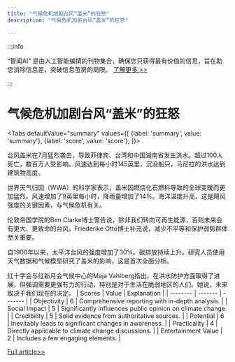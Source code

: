 ```yaml
---
title: "气候危机加剧台风“盖米”的狂怒"
description: "气候危机加剧台风“盖米”的狂怒"

---
```



:::info

“智闻AI“ 是由人工智能编撰的刊物集合，确保您只获得最有价值的信息，旨在助您消除信息差，突破信息茧房的局限。  [了解更多 >>](/)

:::

# 气候危机加剧台风“盖米”的狂怒


<Tabs
	defaultValue="summary"
	values={[
	{label: 'summary', value: 'summary'},
	{label: 'score', value: 'score'},
]}>
<TabItem value="summary">


台风盖米在7月猛烈袭击，导致菲律宾、台湾和中国湖南省发生洪水。超过100人死亡，数百万人受影响。风速达到每小时145英里，沉没船只，马尼拉的洪水达到建筑物高度。

世界天气归因（WWA）的科学家表示，盖米因燃烧化石燃料导致的全球变暖而更加猛烈。风速增加了9英里每小时，降雨量增加了14%。海洋温度升高，这是飓风强度的关键因素，与气候危机有关。

伦敦帝国学院的Ben Clarke博士警告说，除非我们转向可再生能源，否则未来会有更大、更致命的台风。Friederike Otto博士补充说，减少不平等和保护弱势群体至关重要。

自1900年以来，太平洋台风的强度增加了30%。碳排放持续上升。研究人员使用天气数据和气候模型研究了盖米的影响，这是首次全面分析。

红十字会与红新月会气候中心的Maja Vahlberg指出，在洪水防护方面取得了进展，但强调需要更强有力的行动，特别是对于生活在脆弱地区的人们。她说，未来取决于我们现在的决定。
</TabItem>
<TabItem value="score">
	| Scores     | Value   | Explanation |
	| -------- | ------- | ------- |
	| Objectivity  | 6    | Comprehensive reporting with in-depth analysis.    |
	| Social Impact | 5     | Significantly influences public opinion on climate change.    |
	| Credibility    | 5    | Solid evidence from authoritative sources.    |
	| Potential    | 6    | Inevitably leads to significant changes in awareness.    |
	| Practicality    | 4    | Directly applicable to climate change discussions.    |
	| Entertainment Value    | 2    | Includes a few engaging elements.    |
</TabItem>
</Tabs>

[Full article>>](https://www.theguardian.com/world/article/2024/aug/29/hyper-violent-typhoon-gaemi-climate-crisis-scientists)
